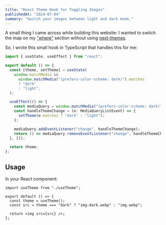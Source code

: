 ```yaml
---
title: "React Theme Hook for Toggling Images"
publishedAt: "2024-07-04"
summary: "Switch your images between light and dark mode."
---
```


A small thing I came across while building this website: I wanted to switch the map on my ["where"](/#where) section without using [next-themes](https://github.com/pacocoursey/next-themes).

So, I wrote this small hook in TypeScript that handles this for me:

```ts
import { useState, useEffect } from "react";

export default () => {
  const [theme, setTheme] = useState(
    window.matchMedia &&
      window.matchMedia("(prefers-color-scheme: dark)").matches
      ? "dark"
      : "light",
  );

  useEffect(() => {
    const mediaQuery = window.matchMedia("(prefers-color-scheme: dark)");
    const handleThemeChange = (e: MediaQueryListEvent) => {
      setTheme(e.matches ? "dark" : "light");
    };

    mediaQuery.addEventListener("change", handleThemeChange);
    return () => mediaQuery.removeEventListener("change", handleThemeChange);
  }, []);

  return theme;
};
```

## Usage

In your React component:

```tsx
import useTheme from "./useTheme";

export default () => {
  const theme = useTheme();
  const src = theme === "dark" ? "img-dark.webp" : "img.webp";

  return <img src={src} />;
};
```
